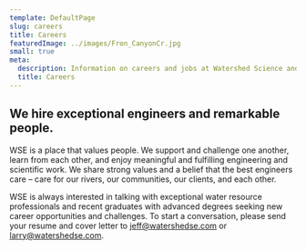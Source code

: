 ```yaml
---
template: DefaultPage
slug: careers
title: Careers
featuredImage: ../images/Fron_CanyonCr.jpg
small: true
meta:
  description: Information on careers and jobs at Watershed Science and Engineering
  title: Careers
---
```


## We hire exceptional engineers and remarkable people.

WSE is a place that values people. We support and challenge one another, learn from each other, and enjoy meaningful and fulfilling engineering and scientific work. We share strong values and a belief that the best engineers care – care for our rivers, our communities, our clients, and each other.

WSE is always interested in talking with exceptional water resource professionals and recent graduates with advanced degrees seeking new career opportunities and challenges. To start a conversation, please send your resume and cover letter to [jeff@watershedse.com](mailto:jeff@watershedse.com) or [larry@watershedse.com](mailto:larry@watershedse.com).
